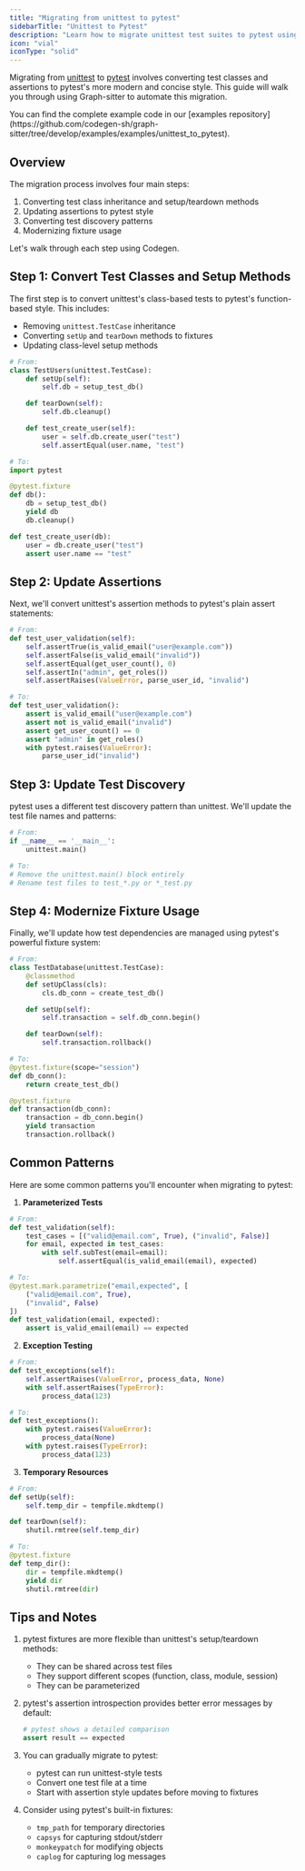 ```yaml
---
title: "Migrating from unittest to pytest"
sidebarTitle: "Unittest to Pytest"
description: "Learn how to migrate unittest test suites to pytest using Codegen"
icon: "vial"
iconType: "solid"
---
```


Migrating from [unittest](https://docs.python.org/3/library/unittest.html) to [pytest](https://docs.pytest.org/) involves converting test classes and assertions to pytest's more modern and concise style. This guide will walk you through using Graph-sitter to automate this migration.

<Info>
You can find the complete example code in our [examples repository](https://github.com/codegen-sh/graph-sitter/tree/develop/examples/examples/unittest_to_pytest).
</Info>

## Overview

The migration process involves four main steps:

1. Converting test class inheritance and setup/teardown methods
2. Updating assertions to pytest style
3. Converting test discovery patterns
4. Modernizing fixture usage

Let's walk through each step using Codegen.

## Step 1: Convert Test Classes and Setup Methods

The first step is to convert unittest's class-based tests to pytest's function-based style. This includes:

- Removing `unittest.TestCase` inheritance
- Converting `setUp` and `tearDown` methods to fixtures
- Updating class-level setup methods

```python
# From:
class TestUsers(unittest.TestCase):
    def setUp(self):
        self.db = setup_test_db()

    def tearDown(self):
        self.db.cleanup()

    def test_create_user(self):
        user = self.db.create_user("test")
        self.assertEqual(user.name, "test")

# To:
import pytest

@pytest.fixture
def db():
    db = setup_test_db()
    yield db
    db.cleanup()

def test_create_user(db):
    user = db.create_user("test")
    assert user.name == "test"
```

## Step 2: Update Assertions

Next, we'll convert unittest's assertion methods to pytest's plain assert statements:

```python
# From:
def test_user_validation(self):
    self.assertTrue(is_valid_email("user@example.com"))
    self.assertFalse(is_valid_email("invalid"))
    self.assertEqual(get_user_count(), 0)
    self.assertIn("admin", get_roles())
    self.assertRaises(ValueError, parse_user_id, "invalid")

# To:
def test_user_validation():
    assert is_valid_email("user@example.com")
    assert not is_valid_email("invalid")
    assert get_user_count() == 0
    assert "admin" in get_roles()
    with pytest.raises(ValueError):
        parse_user_id("invalid")
```

## Step 3: Update Test Discovery

pytest uses a different test discovery pattern than unittest. We'll update the test file names and patterns:

```python
# From:
if __name__ == '__main__':
    unittest.main()

# To:
# Remove the unittest.main() block entirely
# Rename test files to test_*.py or *_test.py
```

## Step 4: Modernize Fixture Usage

Finally, we'll update how test dependencies are managed using pytest's powerful fixture system:

```python
# From:
class TestDatabase(unittest.TestCase):
    @classmethod
    def setUpClass(cls):
        cls.db_conn = create_test_db()

    def setUp(self):
        self.transaction = self.db_conn.begin()

    def tearDown(self):
        self.transaction.rollback()

# To:
@pytest.fixture(scope="session")
def db_conn():
    return create_test_db()

@pytest.fixture
def transaction(db_conn):
    transaction = db_conn.begin()
    yield transaction
    transaction.rollback()
```

## Common Patterns

Here are some common patterns you'll encounter when migrating to pytest:

1. **Parameterized Tests**

```python
# From:
def test_validation(self):
    test_cases = [("valid@email.com", True), ("invalid", False)]
    for email, expected in test_cases:
        with self.subTest(email=email):
            self.assertEqual(is_valid_email(email), expected)

# To:
@pytest.mark.parametrize("email,expected", [
    ("valid@email.com", True),
    ("invalid", False)
])
def test_validation(email, expected):
    assert is_valid_email(email) == expected
```

2. **Exception Testing**

```python
# From:
def test_exceptions(self):
    self.assertRaises(ValueError, process_data, None)
    with self.assertRaises(TypeError):
        process_data(123)

# To:
def test_exceptions():
    with pytest.raises(ValueError):
        process_data(None)
    with pytest.raises(TypeError):
        process_data(123)
```

3. **Temporary Resources**

```python
# From:
def setUp(self):
    self.temp_dir = tempfile.mkdtemp()

def tearDown(self):
    shutil.rmtree(self.temp_dir)

# To:
@pytest.fixture
def temp_dir():
    dir = tempfile.mkdtemp()
    yield dir
    shutil.rmtree(dir)
```

## Tips and Notes

1. pytest fixtures are more flexible than unittest's setup/teardown methods:

   - They can be shared across test files
   - They support different scopes (function, class, module, session)
   - They can be parameterized

2. pytest's assertion introspection provides better error messages by default:

   ```python
   # pytest shows a detailed comparison
   assert result == expected
   ```

3. You can gradually migrate to pytest:

   - pytest can run unittest-style tests
   - Convert one test file at a time
   - Start with assertion style updates before moving to fixtures

4. Consider using pytest's built-in fixtures:
   - `tmp_path` for temporary directories
   - `capsys` for capturing stdout/stderr
   - `monkeypatch` for modifying objects
   - `caplog` for capturing log messages

